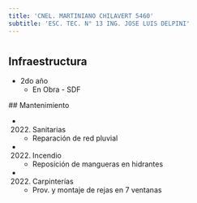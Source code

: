 ```yaml
---
title: 'CNEL. MARTINIANO CHILAVERT 5460'
subtitle: 'ESC. TEC. N° 13 ING. JOSE LUIS DELPINI'
---
```


#
## Infraestructura

* 2do año 
    + En Obra - SDF 


 ## Mantenimiento

*  (2022) Sanitarias 
    + Reparación de red pluvial

*  (2022) Incendio 
    + Reposición de mangueras en hidrantes

*  (2022) Carpinterías 
    + Prov. y montaje de rejas en  7 ventanas








